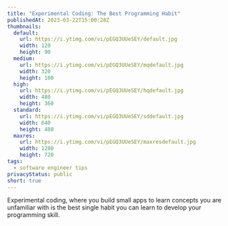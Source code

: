 ```yaml
---
title: "Experimental Coding: The Best Programming Habit"
publishedAt: 2023-03-22T15:00:28Z
thumbnails:
  default:
    url: https://i.ytimg.com/vi/pEGQ3UUeSEY/default.jpg
    width: 120
    height: 90
  medium:
    url: https://i.ytimg.com/vi/pEGQ3UUeSEY/mqdefault.jpg
    width: 320
    height: 180
  high:
    url: https://i.ytimg.com/vi/pEGQ3UUeSEY/hqdefault.jpg
    width: 480
    height: 360
  standard:
    url: https://i.ytimg.com/vi/pEGQ3UUeSEY/sddefault.jpg
    width: 640
    height: 480
  maxres:
    url: https://i.ytimg.com/vi/pEGQ3UUeSEY/maxresdefault.jpg
    width: 1280
    height: 720
tags:
  - software engineer tips
privacyStatus: public
short: true
---
```


Experimental coding, where you build small apps to learn concepts you are unfamiliar with is the best single habit you can learn to develop your programming skill.
